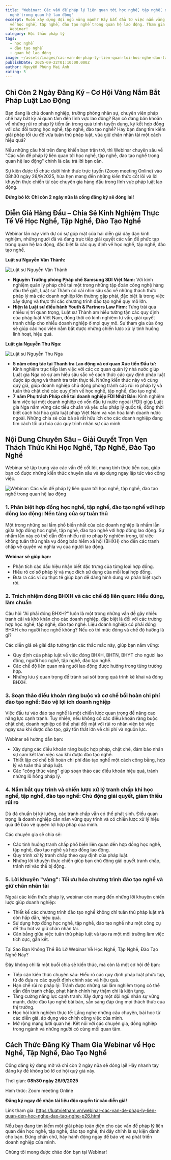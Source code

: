 ```yaml
---
title: "Webinar: Các vấn đề pháp lý liên quan tới học nghề, tập nghề, đào tạo
  nghề trong quan hệ lao động"
excerpt: Muốn xây dựng đội ngũ vững mạnh? Hãy bắt đầu từ việc nắm vững pháp lý
  về học nghề, tập nghề, đào tạo nghề trong quan hệ lao động. Tham gia ngay
  Webinar!
category: Hội thảo pháp lý
tags:
  - học nghề
  - đào tạo nghề
  - quan hệ lao động
image: ~/assets/images/cac-van-de-phap-ly-lien-quan-toi-hoc-nghe-dao-tao-nghe.jpg
publishDate: 2025-09-22T01:10:00.000Z
author: Nguyễn Phùng Mai Ánh
rating: 5
---
```

## Chỉ Còn 2 Ngày Đăng Ký – Cơ Hội Vàng Nắm Bắt Pháp Luật Lao Động

Bạn đang là chủ doanh nghiệp, trưởng phòng nhân sự, chuyên viên pháp chế hay bất kỳ ai quan tâm đến lĩnh vực lao động? Bạn có đang băn khoăn về những rủi ro pháp lý tiềm ẩn trong quá trình tuyển dụng, ký kết hợp đồng với các đối tượng học nghề, tập nghề, đào tạo nghề? Hay bạn đang tìm kiếm giải pháp tối ưu để vừa tuân thủ pháp luật, vừa giữ chân nhân tài một cách hiệu quả?

Nếu những câu hỏi trên đang khiến bạn trăn trở, thì Webinar chuyên sâu về "Các vấn đề pháp lý liên quan tới học nghề, tập nghề, đào tạo nghề trong quan hệ lao động" chính là câu trả lời bạn cần.

Sự kiện được tổ chức dưới hình thức trực tuyến (Zoom meeting Online) vào 08h30 ngày 26/9/2025, hứa hẹn mang đến những kiến thức cốt lõi và lời khuyên thực chiến từ các chuyên gia hàng đầu trong lĩnh vực pháp luật lao động.

**Đừng bỏ lỡ: Chỉ còn 2 ngày nữa là cổng đăng ký sẽ đóng lại!**

## Diễn Giả Hàng Đầu – Chia Sẻ Kinh Nghiệm Thực Tế Về Học Nghề, Tập Nghề, Đào Tạo Nghề

Webinar lần này vinh dự có sự góp mặt của hai diễn giả dày dạn kinh nghiệm, những người đã và đang trực tiếp giải quyết các vấn đề phức tạp trong quan hệ lao động, đặc biệt là các quy định về học nghề, tập nghề, đào tạo nghề.

**Luật sư Nguyễn Văn Thành:**

![Luật sư Nguyễn Văn Thành](~/assets/images/luat-su-nguyen-van-thanh.jpg "Luật sư Nguyễn Văn Thành")

* **Nguyên Trưởng phòng Pháp chế Samsung SDI Việt Nam:** Với kinh nghiệm quản lý pháp chế tại một trong những tập đoàn công nghệ hàng đầu thế giới, Luật sư Thành có cái nhìn sâu sắc về những thách thức pháp lý mà các doanh nghiệp lớn thường gặp phải, đặc biệt là trong việc xây dựng và thực thi các chương trình đào tạo nghề quy mô lớn.
* **Hiện là Luật sư điều hành Youth & Partners Law Firm:** Từng trải qua nhiều vị trí quan trọng, Luật sư Thành am hiểu tường tận các quy định của pháp luật Việt Nam, đồng thời có kinh nghiệm tư vấn, giải quyết tranh chấp cho nhiều doanh nghiệp ở mọi quy mô. Sự tham gia của ông sẽ giúp các học viên nắm bắt được những chiến lược xử lý tình huống linh hoạt, hiệu quả.

**Luật gia Nguyễn Thu Nga:**

![Luật sư Nguyễn Thu Nga](~/assets/images/luat-su-nguyen-thu-nga.jpg "Luật sư Nguyễn Thu Nga")

* **5 năm công tác tại Thanh tra Lao động và cơ quan Xúc tiến Đầu tư:** Kinh nghiệm trực tiếp làm việc với các cơ quan quản lý nhà nước giúp Luật gia Nga có sự am hiểu sâu sắc về cách thức các quy định pháp luật được áp dụng và thanh tra trên thực tế. Những kiến thức này vô cùng quý giá, giúp doanh nghiệp chủ động phòng tránh các rủi ro pháp lý và tuân thủ chặt chẽ các quy định về học nghề, tập nghề, đào tạo nghề.
* **7 năm Phụ trách Pháp chế tại doanh nghiệp FDI Nhật Bản:** Kinh nghiệm làm việc tại một doanh nghiệp có vốn đầu tư nước ngoài (FDI) giúp Luật gia Nga nắm vững các tiêu chuẩn và yêu cầu pháp lý quốc tế, đồng thời biết cách hài hòa giữa luật pháp Việt Nam và văn hóa kinh doanh nước ngoài. Những chia sẻ của bà sẽ rất hữu ích cho các doanh nghiệp đang tìm cách tối ưu hóa các quy trình nhân sự của mình.

## Nội Dung Chuyên Sâu – Giải Quyết Trọn Vẹn Thách Thức Khi Học Nghề, Tập Nghề, Đào Tạo Nghề

Webinar sẽ tập trung vào các vấn đề cốt lõi, mang tính thực tiễn cao, giúp bạn có được những kiến thức chuyên sâu và áp dụng ngay lập tức vào công việc.

![Webinar: Các vấn đề pháp lý liên quan tới học nghề, tập nghề, đào tạo nghề trong quan hệ lao động](~/assets/images/webinar-cac-van-de-phap-ly-lien-quan-toi-hoc-nghe-tap-nghe-dao-tao-nghe-trong-quan-he-lao-dong.jpg "Webinar: Các vấn đề pháp lý liên quan tới học nghề, tập nghề, đào tạo nghề trong quan hệ lao động")

### 1. Phân biệt hợp đồng học nghề, tập nghề, đào tạo nghề với hợp đồng lao động: Nền tảng của sự tuân thủ

Một trong những sai lầm phổ biến nhất của các doanh nghiệp là nhầm lẫn giữa hợp đồng học nghề, tập nghề, đào tạo nghề với hợp đồng lao động. Sự nhầm lẫn này có thể dẫn đến nhiều rủi ro pháp lý nghiêm trọng, từ việc không tuân thủ nghĩa vụ đóng bảo hiểm xã hội (BHXH) cho đến các tranh chấp về quyền và nghĩa vụ của người lao động.

**Webinar sẽ giúp bạn:**

* Phân tích các dấu hiệu nhận biết đặc trưng của từng loại hợp đồng.
* Hiểu rõ cơ sở pháp lý và mục đích sử dụng của mỗi loại hợp đồng.
* Đưa ra các ví dụ thực tế giúp bạn dễ dàng hình dung và phân biệt rạch ròi.

### 2. Trách nhiệm đóng BHXH và các chế độ liên quan: Hiểu đúng, làm chuẩn

Câu hỏi "Ai phải đóng BHXH?" luôn là một trong những vấn đề gây nhiều tranh cãi và khó khăn cho các doanh nghiệp, đặc biệt là đối với các trường hợp học nghề, tập nghề, đào tạo nghề. Liệu doanh nghiệp có phải đóng BHXH cho người học nghề không? Nếu có thì mức đóng và chế độ hưởng là gì?

Các diễn giả sẽ giải đáp tường tận các thắc mắc này, giúp bạn nắm vững:

* Quy định của pháp luật về việc đóng BHXH, BHTN, BHYT cho người lao động, người học nghề, tập nghề, đào tạo nghề.
* Các chế độ liên quan mà người lao động được hưởng trong từng trường hợp.
* Những lưu ý quan trọng để tránh sai sót trong quá trình kê khai và đóng BHXH.

### 3. Soạn thảo điều khoản ràng buộc và cơ chế bồi hoàn chi phí đào tạo nghề: Bảo vệ lợi ích doanh nghiệp

Việc đầu tư vào đào tạo nghề là một chiến lược quan trọng để nâng cao năng lực cạnh tranh. Tuy nhiên, nếu không có các điều khoản ràng buộc chặt chẽ, doanh nghiệp có thể phải đối mặt với rủi ro nhân viên bỏ việc ngay sau khi được đào tạo, gây tổn thất lớn về chi phí và nguồn lực.

Webinar sẽ hướng dẫn bạn:

* Xây dựng các điều khoản ràng buộc hợp pháp, chặt chẽ, đảm bảo nhân sự cam kết làm việc sau khi được đào tạo nghề.
* Thiết lập cơ chế bồi hoàn chi phí đào tạo nghề một cách công bằng, hợp lý và tuân thủ pháp luật.
* Các "công thức vàng" giúp soạn thảo các điều khoản hiệu quả, tránh những lỗ hổng pháp lý.

### 4. Nắm bắt quy trình và chiến lược xử lý tranh chấp khi học nghề, tập nghề, đào tạo nghề: Chủ động giải quyết, giảm thiểu rủi ro

Dù đã chuẩn bị kỹ lưỡng, các tranh chấp vẫn có thể phát sinh. Điều quan trọng là doanh nghiệp cần nắm vững quy trình và có chiến lược xử lý hiệu quả để bảo vệ quyền lợi hợp pháp của mình.

Các chuyên gia sẽ chia sẻ:

* Các tình huống tranh chấp phổ biến liên quan đến hợp đồng học nghề, tập nghề, đào tạo nghề và hợp đồng lao động.
* Quy trình xử lý tranh chấp theo quy định của pháp luật.
* Những lời khuyên thực chiến giúp bạn chủ động giải quyết tranh chấp, tránh rơi vào thế bị động.

### 5. Lời khuyên "vàng": Tối ưu hóa chương trình đào tạo nghề và giữ chân nhân tài

Ngoài các kiến thức pháp lý, webinar còn mang đến những lời khuyên chiến lược giúp doanh nghiệp:

* Thiết kế các chương trình đào tạo nghề không chỉ tuân thủ pháp luật mà còn hấp dẫn, hiệu quả.
* Sử dụng hợp đồng học nghề, tập nghề, đào tạo nghề như một công cụ để thu hút và giữ chân nhân tài.
* Cân bằng giữa việc tuân thủ pháp luật và tạo ra một môi trường làm việc tích cực, gắn kết.

Tại Sao Bạn Không Thể Bỏ Lỡ Webinar Về Học Nghề, Tập Nghề, Đào Tạo Nghề Này?

Đây không chỉ là một buổi chia sẻ kiến thức, mà còn là một cơ hội để bạn:

* Tiếp cận kiến thức chuyên sâu: Hiểu rõ các quy định pháp luật phức tạp, từ đó đưa ra các quyết định chính xác và hiệu quả.
* Hạn chế rủi ro pháp lý: Tránh được những sai lầm nghiêm trọng có thể dẫn đến tranh chấp, phạt hành chính hay thậm chí là kiện tụng.
* Tăng cường năng lực cạnh tranh: Xây dựng một đội ngũ nhân sự vững mạnh, được đào tạo nghề bài bản, sẵn sàng đáp ứng mọi thách thức của thị trường.
* Học hỏi kinh nghiệm thực tế: Lắng nghe những câu chuyện, bài học từ các diễn giả, áp dụng vào chính công việc của mình.
* Mở rộng mạng lưới quan hệ: Kết nối với các chuyên gia, đồng nghiệp trong ngành và những người có cùng mối quan tâm.

## Cách Thức Đăng Ký Tham Gia Webinar về Học Nghề, Tập Nghề, Đào Tạo Nghề

Cổng đăng ký đang mở và chỉ còn 2 ngày nữa sẽ đóng lại! Hãy nhanh tay đăng ký để không bỏ lỡ cơ hội quý giá này.

Thời gian: **08h30 ngày 26/9/2025**

Hình thức: Zoom meeting Online

**Đăng ký ngay để nhận tài liệu độc quyền từ các diễn giả!**

Link tham gia: https://luatvietnam.vn/webinar-cac-van-de-phap-ly-lien-quan-den-hoc-nghe-dao-tao-nghe-p26.html

Nếu bạn đang tìm kiếm một giải pháp toàn diện cho các vấn đề pháp lý liên quan đến học nghề, tập nghề, đào tạo nghề, thì đây chính là sự kiện dành cho bạn. Đừng chần chừ, hãy hành động ngay để bảo vệ và phát triển doanh nghiệp của mình.

Chúng tôi mong được chào đón bạn tại Webinar!
